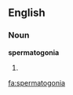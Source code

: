 ==English==

===Noun===
'''spermatogonia'''

# {{plural of|[[spermatogonium]]}}

[[fa:spermatogonia]]